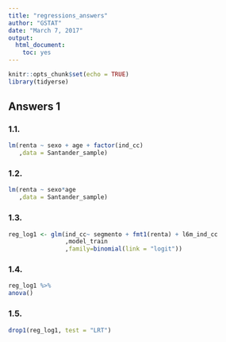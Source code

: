 ---
title: "regressions_answers"
author: "GSTAT"
date: "March 7, 2017"
output: 
  html_document: 
    toc: yes
---

```{r setup, include=FALSE}
knitr::opts_chunk$set(echo = TRUE)
library(tidyerse)
```


## Answers 1

### 1.1.

```{r ans1_1}

lm(renta ~ sexo + age + factor(ind_cc)
   ,data = Santander_sample)

```


### 1.2.

```{r ans1_2}

lm(renta ~ sexo*age
   ,data = Santander_sample)

```


### 1.3.

```{r ans1_3}
reg_log1 <- glm(ind_cc~ segmento + fmt1(renta) + l6m_ind_cc
                ,model_train
                ,family=binomial(link = "logit"))

```



### 1.4.

```{r ans1_4}

reg_log1 %>% 
anova()

```


### 1.5.

```{r ans1_5}

drop1(reg_log1, test = "LRT")

```

